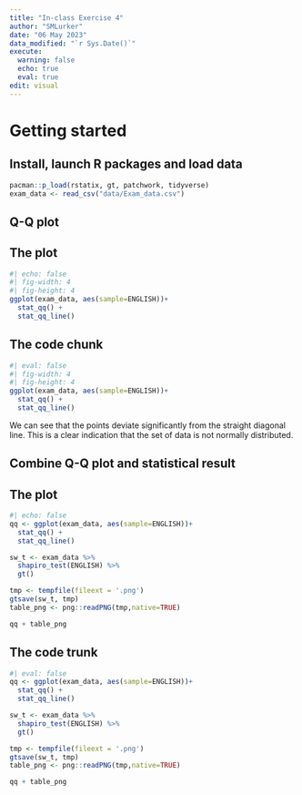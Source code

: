 ```yaml
---
title: "In-class Exercise 4"
author: "SMLurker"
date: "06 May 2023"
data_modified: "`r Sys.Date()`"
execute: 
  warning: false
  echo: true
  eval: true
edit: visual
---
```

# Getting started

## Install, launch R packages and load data

```r
pacman::p_load(rstatix, gt, patchwork, tidyverse)
exam_data <- read_csv("data/Exam_data.csv")
```

## Q-Q plot

::: panel-tabset
## The plot
```r
#| echo: false
#| fig-width: 4
#| fig-height: 4
ggplot(exam_data, aes(sample=ENGLISH))+
  stat_qq() + 
  stat_qq_line()
```
## The code chunk
```r
#| eval: false
#| fig-width: 4
#| fig-height: 4
ggplot(exam_data, aes(sample=ENGLISH))+
  stat_qq() + 
  stat_qq_line()
```
:::

::: {.callout-note}
We can see that the points deviate significantly from the straight diagonal line. This is a clear indication that the set of data is not normally distributed.
:::

## Combine Q-Q plot and statistical result

::: panel-tabset
## The plot
```r
#| echo: false
qq <- ggplot(exam_data, aes(sample=ENGLISH))+
  stat_qq() + 
  stat_qq_line()

sw_t <- exam_data %>%
  shapiro_test(ENGLISH) %>%
  gt()

tmp <- tempfile(fileext = '.png')
gtsave(sw_t, tmp)
table_png <- png::readPNG(tmp,native=TRUE)

qq + table_png
```
## The code trunk
```r
#| eval: false
qq <- ggplot(exam_data, aes(sample=ENGLISH))+
  stat_qq() + 
  stat_qq_line()

sw_t <- exam_data %>%
  shapiro_test(ENGLISH) %>%
  gt()

tmp <- tempfile(fileext = '.png')
gtsave(sw_t, tmp)
table_png <- png::readPNG(tmp,native=TRUE)

qq + table_png
```
:::


